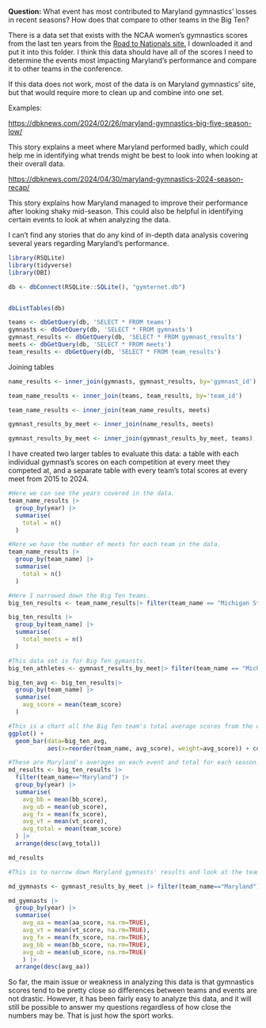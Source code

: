 **Question:** What event has most contributed to Maryland gymnastics' losses in recent seasons? How does that compare to other teams in the Big Ten?

There is a data set that exists with the NCAA women's gymnastics scores from the last ten years from the [Road to Nationals site.](https://roadtonationals.com/results/standings/) I downloaded it and put it into this folder. I think this data should have all of the scores I need to determine the events most impacting Maryland's performance and compare it to other teams in the conference.

If this data does not work, most of the data is on Maryland gymnastics' site, but that would require more to clean up and combine into one set.

Examples:

<https://dbknews.com/2024/02/26/maryland-gymnastics-big-five-season-low/>

This story explains a meet where Maryland performed badly, which could help me in identifying what trends might be best to look into when looking at their overall data.

<https://dbknews.com/2024/04/30/maryland-gymnastics-2024-season-recap/>

This story explains how Maryland managed to improve their performance after looking shaky mid-season. This could also be helpful in identifying certain events to look at when analyzing the data.

I can't find any stories that do any kind of in-depth data analysis covering several years regarding Maryland's performance.

```r
library(RSQLite)
library(tidyverse)
library(DBI)

db <- dbConnect(RSQLite::SQLite(), "gymternet.db")


dbListTables(db)

teams <- dbGetQuery(db, 'SELECT * FROM teams')
gymnasts <- dbGetQuery(db, 'SELECT * FROM gymnasts')
gymnast_results <- dbGetQuery(db, 'SELECT * FROM gymnast_results')
meets <- dbGetQuery(db, 'SELECT * FROM meets')
team_results <- dbGetQuery(db, 'SELECT * FROM team_results')
```

Joining tables

```r
name_results <- inner_join(gymnasts, gymnast_results, by='gymnast_id')

team_name_results <- inner_join(teams, team_results, by='team_id')

team_name_results <- inner_join(team_name_results, meets)
```

```r
gymnast_results_by_meet <- inner_join(name_results, meets)

gymnast_results_by_meet <- inner_join(gymnast_results_by_meet, teams)
```

I have created two larger tables to evaluate this data: a table with each individual gymnast's scores on each competition at every meet they competed at, and a separate table with every team's total scores at every meet from 2015 to 2024.

```r
#Here we can see the years covered in the data.
team_name_results |>
  group_by(year) |>
  summarise(
    total = n()
  )
```

```r
#Here we have the number of meets for each team in the data.
team_name_results |>
  group_by(team_name) |>
  summarise(
    total = n()
  )
```

```r
#Here I narrowed down the Big Ten teams.
big_ten_results <- team_name_results|> filter(team_name == "Michigan State" | team_name=="Michigan" |team_name=="Ohio State"|team_name=="Minnesota"|team_name=="Nebraska"|team_name=="Illinois"|team_name=="Penn State"|team_name=="Maryland"|team_name=="Iowa"|team_name=="Rutgers")

big_ten_results |>
  group_by(team_name) |>
  summarise(
    total_meets = n()
  )
```

```r
#This data set is for Big Ten gymansts.
big_ten_athletes <- gymnast_results_by_meet|> filter(team_name == "Michigan State" | team_name=="Michigan" |team_name=="Ohio State"|team_name=="Minnesota"|team_name=="Nebraska"|team_name=="Illinois"|team_name=="Penn State"|team_name=="Maryland"|team_name=="Iowa"|team_name=="Rutgers")
```

```r
big_ten_avg <- big_ten_results|>
  group_by(team_name) |>
  summarise(
    avg_score = mean(team_score)
  )
```

```r
#This is a chart all the Big Ten team's total average scores from the entire time period.
ggplot() +
  geom_bar(data=big_ten_avg, 
           aes(x=reorder(team_name, avg_score), weight=avg_score)) + coord_flip()
```

```r
#These are Maryland's averages on each event and total for each season.
md_results <- big_ten_results |>
  filter(team_name=="Maryland") |>
  group_by(year) |>
  summarise(
    avg_bb = mean(bb_score),
    avg_ub = mean(ub_score),
    avg_fx = mean(fx_score),
    avg_vt = mean(vt_score),
    avg_total = mean(team_score)
  ) |>
  arrange(desc(avg_total))

md_results
```

```r
#This is to narrow down Maryland gymnasts' results and look at the team's averages on events and all-around by year.

md_gymnasts <- gymnast_results_by_meet |> filter(team_name=="Maryland")

md_gymnasts |>
  group_by(year) |>
  summarise(
    avg_aa = mean(aa_score, na.rm=TRUE),
    avg_vt = mean(vt_score, na.rm=TRUE),
    avg_fx = mean(fx_score, na.rm=TRUE),
    avg_bb = mean(bb_score, na.rm=TRUE),
    avg_ub = mean(ub_score, na.rm=TRUE)
    ) |>
  arrange(desc(avg_aa))
```

So far, the main issue or weakness in analyzing this data is that gymnastics scores tend to be pretty close so differences between teams and events are not drastic. However, it has been fairly easy to analyze this data, and it will still be possible to answer my questions regardless of how close the numbers may be. That is just how the sport works.

